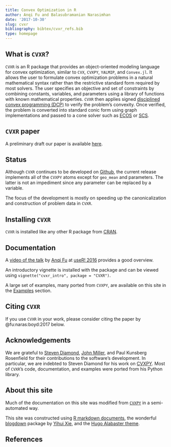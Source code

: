 ```yaml
---
title: Convex Optimization in R
author: Anqi Fu and Balasubramanian Narasimhan
date: '2017-10-30'
slug: cvxr
bibliography: bibtex/cvxr_refs.bib
type: homepage
---
```


## What is `CVXR`?

`CVXR` is an R package that provides an object-oriented modeling
language for convex optimization, similar to `CVX`, `CVXPY`, `YALMIP`,
and `Convex.jl`. It allows the user to formulate convex optimization
problems in a natural mathematical syntax rather than the restrictive
standard form required by most solvers. The user specifies an
objective and set of constraints by combining constants, variables,
and parameters using a library of functions with known mathematical
properties. `CVXR` then applies
signed [disciplined convex programming (DCP)](/post/cvxr_dcp) to
verify the problem’s convexity. Once verified, the problem is
converted into standard conic form using graph implementations and
passed to a cone solver such
as [ECOS](https://github.com/embotech/ecos)
or [SCS](https://github.com/cvxgrp/scs).

## `CVXR` paper

A preliminary draft our paper is
available
[here](https://web.stanford.edu/~boyd/papers/cvxr_paper.html). 

## Status

Although `CVXR` continues to be developed
on [Github](https://github.com/anqif), the current release implements all of
the `CVXPY` atoms except for `geo_mean` and parameters. The latter is
not an impediment since any parameter can be replaced by a variable.

The focus of the development is mostly on speeding up the
canonicalization and construction of problem data in `CVXR`.

## Installing `CVXR`

`CVXR` is installed like any other R package
from [CRAN](https://cloud.r-project.org).

## Documentation

A [video of the talk](http://channel9.msdn.com/Events/useR-international-R-User-conference/useR2016/CVXR-An-R-Package-for-Modeling-Convex-Optimization-Problems) by [Anqi Fu](https://web.stanford.edu/~anqif)
at [useR! 2016](https://user2016.r-project.org) provides a good
overview.

An introductory vignette is installed with the package and can be
viewed using `vignette("cvxr_intro", package = "CVXR")`.

A large set of examples, many ported from `CVXPY`, are available on
this site in the [Examples](/post/cvxr_examples/) section.

## Citing `CVXR`

If you use `CVXR` in your work, please consider citing the paper
by @fu:naras:boyd:2017 below.


## Acknowledgements

We are grateful
to
[Steven Diamond](https://web.stanford.edu/~stevend2/),
[John Miller](https://people.eecs.berkeley.edu/~miller_john/), and
Paul Kunsberg Rosenfield for their contributions to the software’s
development. In particular, we are indebted to Steven Diamond for his
work on [CVXPY](http://www.cvxpy.org/en/latest/). Most of `CVXR`'s code,
documentation, and examples were ported from his Python library.

## About this site

Much of the documentation on this site was modified
from [`CVXPY`](https://cvxpy.org) in a semi-automated way. 

This site was constructed
using [R markdown documents](http://rmarkdown.rstudio.com/), the
wonderful [blogdown](https://cloud.r-package.org/package="blogdown")
package by [Yihui Xie](https://yihui.name/), and
the
[Hugo Alabaster theme](https://themes.gohugo.io/theme/hugo-alabaster-theme/).

## References
